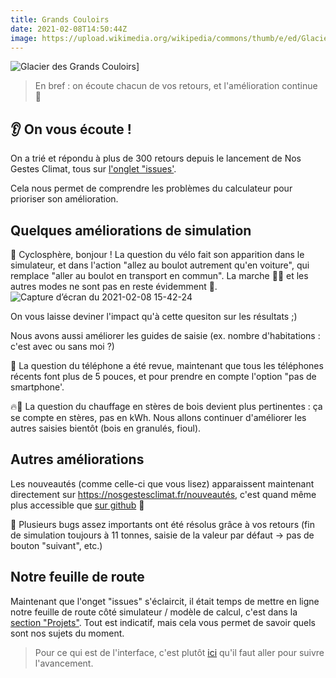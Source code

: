 ```yaml
---
title: Grands Couloirs
date: 2021-02-08T14:50:44Z
image: https://upload.wikimedia.org/wikipedia/commons/thumb/e/ed/Glacier_de_la_Grande_Casse_le_13_août_2016.JPG/640px-Glacier_de_la_Grande_Casse_le_13_août_2016.JPG
---
```


![Glacier des Grands Couloirs](https://upload.wikimedia.org/wikipedia/commons/thumb/e/ed/Glacier_de_la_Grande_Casse_le_13_août_2016.JPG/640px-Glacier_de_la_Grande_Casse_le_13_août_2016.JPG)]

> En bref : on écoute chacun de vos retours, et l'amélioration continue 🔄

## 👂 On vous écoute !

On a trié et répondu à plus de 300 retours depuis le lancement de Nos Gestes Climat, tous sur [l'onglet "issues'](https://github.com/betagouv/ecolab-data/issues).

Cela nous permet de comprendre les problèmes du calculateur pour prioriser son amélioration.

## Quelques améliorations de simulation

🚴 Cyclosphère, bonjour ! La question du vélo fait son apparition dans le simulateur, et dans l'action "allez au boulot autrement qu'en voiture", qui remplace "aller au boulot en transport en commun". La marche 🚶‍♀️ et les autres modes ne sont pas en reste évidemment 🛴.
![Capture d’écran du 2021-02-08 15-42-24](https://user-images.githubusercontent.com/1177762/107234732-4097f700-6a24-11eb-9f54-ff64cf66183f.png)

On vous laisse deviner l'impact qu'à cette quesiton sur les résultats ;)

Nous avons aussi améliorer les guides de saisie (ex. nombre d'habitations : c'est avec ou sans moi ?)

🤳 La question du téléphone a été revue, maintenant que tous les téléphones récents font plus de 5 pouces, et pour prendre en compte l'option "pas de smartphone'.

🔥🌲 La question du chauffage en stères de bois devient plus pertinentes : ça se compte en stères, pas en kWh. Nous allons continuer d'améliorer les autres saisies bientôt (bois en granulés, fioul).

## Autres améliorations

Les nouveautés (comme celle-ci que vous lisez) apparaissent maintenant directement sur https://nosgestesclimat.fr/nouveautés, c'est quand même plus accessible que [sur github](https://github.com/betagouv/ecolab-data/releases) 🙂

🐛 Plusieurs bugs assez importants ont été résolus grâce à vos retours (fin de simulation toujours à 11 tonnes, saisie de la valeur par défaut -> pas de bouton "suivant", etc.)

## Notre feuille de route

Maintenant que l'onget "issues" s'éclaircit, il était temps de mettre en ligne notre feuille de route côté simulateur / modèle de calcul, c'est dans la [section "Projets"](https://github.com/betagouv/ecolab-data/projects/1). Tout est indicatif, mais cela vous permet de savoir quels sont nos sujets du moment.

> Pour ce qui est de l'interface, c'est plutôt [ici](https://github.com/betagouv/ecolab-climat/milestones) qu'il faut aller pour suivre l'avancement.
